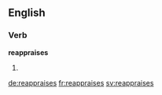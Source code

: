 ==English==

===Verb===
'''reappraises'''

# {{third-person singular of|reappraise}}

[[de:reappraises]]
[[fr:reappraises]]
[[sv:reappraises]]